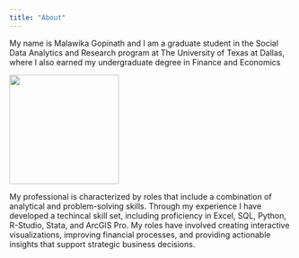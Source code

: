 ```yaml
---
title: "About"
---
```


My name is Malawika Gopinath and I am a graduate student in the Social Data Analytics and Research program at The University of Texas at Dallas, where I also earned my undergraduate degree in Finance and Economics

![](images/NWO03782-02.JPEG){fig-align="center" width="195"}

My professional is characterized by roles that include a combination of analytical and problem-solving skills. Through my experience I have developed a techincal skill set, including proficiency in Excel, SQL, Python, R-Studio, Stata, and ArcGIS Pro. My roles have involved creating interactive visualizations, improving financial processes, and providing actionable insights that support strategic business decisions.

